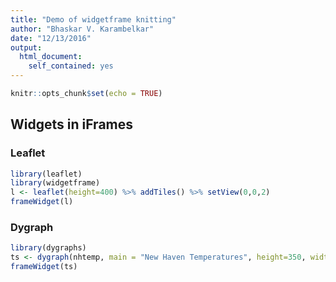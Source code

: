 ```yaml
---
title: "Demo of widgetframe knitting"
author: "Bhaskar V. Karambelkar"
date: "12/13/2016"
output: 
  html_document: 
    self_contained: yes
---
```


```r
knitr::opts_chunk$set(echo = TRUE)
```

## Widgets in iFrames

### Leaflet

```r
library(leaflet)
library(widgetframe)
l <- leaflet(height=400) %>% addTiles() %>% setView(0,0,2)
frameWidget(l)
```

### Dygraph

```r
library(dygraphs)
ts <- dygraph(nhtemp, main = "New Haven Temperatures", height=350, width='95%')
frameWidget(ts)
```